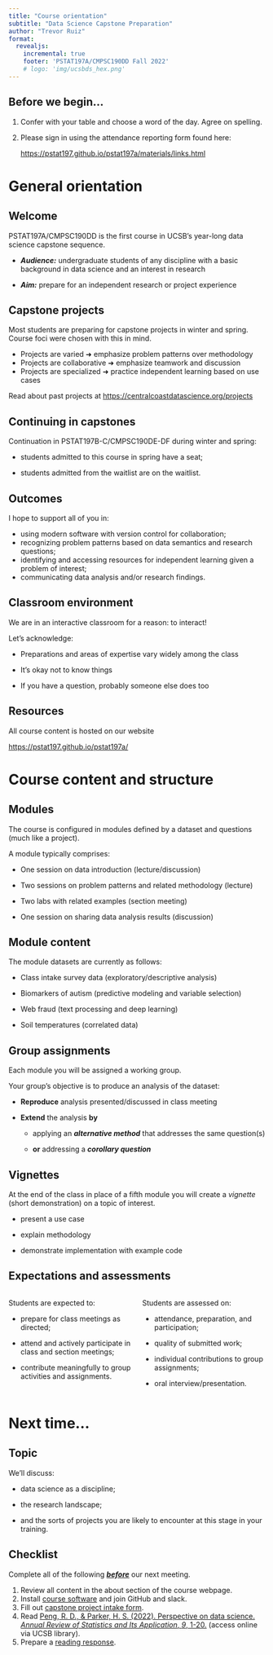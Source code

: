 ```yaml
---
title: "Course orientation"
subtitle: "Data Science Capstone Preparation"
author: "Trevor Ruiz"
format: 
  revealjs:
    incremental: true
    footer: 'PSTAT197A/CMPSC190DD Fall 2022'
    # logo: 'img/ucsbds_hex.png'
---
```


## Before we begin...

1.  Confer with your table and choose a word of the day. Agree on spelling.

2.  Please sign in using the attendance reporting form found here:

    [https://pstat197.github.io/pstat197a/materials/links.html](https://pstat197.github.io/pstat197a/materials/links.html#sec-class-forms)

# General orientation

## Welcome

PSTAT197A/CMPSC190DD is the first course in UCSB's year-long data science capstone sequence.

-   ***Audience:*** undergraduate students of any discipline with a basic background in data science and an interest in research

-   ***Aim:*** prepare for an independent research or project experience

## Capstone projects

Most students are preparing for capstone projects in winter and spring. Course foci were chosen with this in mind.

-   Projects are varied ➜ emphasize problem patterns over methodology
-   Projects are collaborative ➜ emphasize teamwork and discussion
-   Projects are specialized ➜ practice independent learning based on use cases

Read about past projects at <https://centralcoastdatascience.org/projects>

## Continuing in capstones

Continuation in PSTAT197B-C/CMPSC190DE-DF during winter and spring:

-   students admitted to this course in spring have a seat;

-   students admitted from the waitlist are on the waitlist.

## Outcomes

I hope to support all of you in:

-   using modern software with version control for collaboration;
-   recognizing problem patterns based on data semantics and research questions;
-   identifying and accessing resources for independent learning given a problem of interest;
-   communicating data analysis and/or research findings.

## Classroom environment

We are in an interactive classroom for a reason: to interact!

Let's acknowledge:

-   Preparations and areas of expertise vary widely among the class

-   It's okay not to know things

-   If you have a question, probably someone else does too

## Resources

All course content is hosted on our website

<https://pstat197.github.io/pstat197a/>

# Course content and structure

## Modules

The course is configured in modules defined by a dataset and questions (much like a project).

A module typically comprises:

-   One session on data introduction (lecture/discussion)

-   Two sessions on problem patterns and related methodology (lecture)

-   Two labs with related examples (section meeting)

-   One session on sharing data analysis results (discussion)

## Module content

The module datasets are currently as follows:

-   Class intake survey data (exploratory/descriptive analysis)

-   Biomarkers of autism (predictive modeling and variable selection)

-   Web fraud (text processing and deep learning)

-   Soil temperatures (correlated data)

## Group assignments

Each module you will be assigned a working group.

Your group's objective is to produce an analysis of the dataset:

-   **Reproduce** analysis presented/discussed in class meeting

-   **Extend** the analysis **by**

    -   applying an ***alternative method*** that addresses the same question(s)

    -   **or** addressing a ***corollary question***

## Vignettes

At the end of the class in place of a fifth module you will create a *vignette* (short demonstration) on a topic of interest.

-   present a use case

-   explain methodology

-   demonstrate implementation with example code

## Expectations and assessments

::: columns
::: {.column width="50%"}
Students are expected to:

-   prepare for class meetings as directed;

-   attend and actively participate in class and section meetings;

-   contribute meaningfully to group activities and assignments.
:::

::: {.column width="50%"}
Students are assessed on:

-   attendance, preparation, and participation;

-   quality of submitted work;

-   individual contributions to group assignments;

-   oral interview/presentation.
:::
:::

# Next time...

## Topic

We'll discuss:

-   data science as a discipline;

-   the research landscape;

-   and the sorts of projects you are likely to encounter at this stage in your training.

## Checklist

Complete all of the following [***before***]{.underline} our next meeting.

1.  Review all content in the about section of the course webpage.
2.  Install [course software](https://pstat197.github.io/pstat197a/about/links.html) and join GitHub and slack.
3.  Fill out [capstone project intake form](https://forms.gle/zQT8jc85Y71BKYV48).
4.  Read [Peng, R. D., & Parker, H. S. (2022). Perspective on data science. *Annual Review of Statistics and Its Application*, *9*, 1-20.](https://doi.org/10.1146/annurev-statistics-040220-013917) (access online via UCSB library).
5.  Prepare a [reading response](https://forms.gle/PdRWx7h4PmeGQUBL8).

